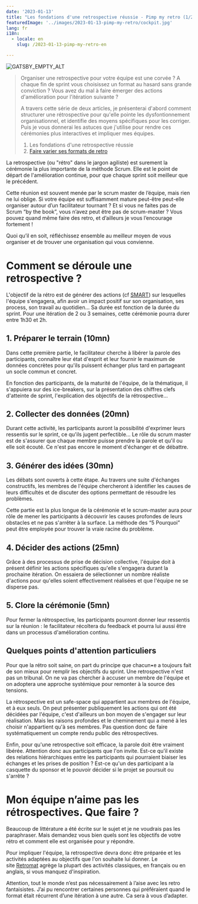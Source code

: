 ```yaml
---
date: '2023-01-13'
title: "Les fondations d'une retrospective réussie - Pimp my retro (1/2)"
featuredImage: '../images/2023-01-13-pimp-my-retro/cockpit.jpg'
lang: fr
i18n:
  - locale: en
    slug: /2023-01-13-pimp-my-retro-en

---
```


<Image align="right" caption="Photo par Samuele Errico">

![GATSBY_EMPTY_ALT](../images/2023-01-13-pimp-my-retro/cockpit.jpg)

</Image>

> Organiser une retrospective pour votre équipe est une corvée ? A chaque fin de sprint vous choisissez un format au hasard sans grande conviction ? Vous avez du mal à faire émerger des actions d'amélioration pour l'itération suivante ?
>
> A travers cette série de deux articles, je présenterai d'abord comment structurer une rétrospective pour qu'elle pointe les dysfontionnement organisationnel, et identifie des moyens spécifiques pour les corriger. Puis je vous donnerai les astuces que j'utilise pour rendre ces cérémonies plus interactives et impliquer mes équipes.
> 1. Les fondations d'une retrospective réussie
> 2. [Faire varier ses formats de retro](/fr/2023-01-24-pimp-my-retro-fr-2)

La retrospective (ou "rétro" dans le jargon agiliste) est surement la cérémonie la plus importante de la méthode Scrum. Elle est le point de départ de l'amélioration continue, pour que chaque sprint soit meilleur que le précédent.

Cette réunion est souvent menée par le scrum master de l’équipe, mais rien ne lui oblige. Si votre équipe est suffisamment mature peut-être peut-elle organiser autour d’un facilitateur tournant ? Et si vous ne faites pas de Scrum “by the book”, vous n’avez peut être pas de scrum-master ? Vous pouvez quand même faire des retro, et d’ailleurs je vous l’encourage fortement !

Quoi qu’il en soit, réfléchissez ensemble au meilleur moyen de vous organiser et de trouver une organisation qui vous convienne.

# Comment se déroule une retrospective ?

L'objectif de la rétro est de générer des actions (cf [SMART](https://fr.wikipedia.org/wiki/Objectifs_et_indicateurs_SMART)) sur lesquelles l'équipe s'engagera, afin avoir un impact positif sur son organisation, ses process, son travail au quotidien... Sa durée est fonction de la durée du sprint. Pour une itération de 2 ou 3 semaines, cette cérémonie pourra durer entre 1h30 et 2h.

## 1. Préparer le terrain (10mn)

Dans cette première partie, le facilitateur cherche à libérer la parole des participants, connaître leur état d'esprit et leur fournir le maximum de données concrètes pour qu'ils puissent échanger plus tard en partageant un socle commun et concret.

En fonction des participants, de la maturité de l'équipe, de la thématique, il s'appuiera sur des ice-breakers, sur la présentation des chiffres clefs d'atteinte de sprint, l'explication des objectifs de la rétrospective...

## 2. Collecter des données (20mn)

Durant cette activité, les participants auront la possibilité d'exprimer leurs ressentis sur le sprint, ce qu'ils jugent perfectible... Le rôle du scrum master est de s'assurer que chaque membre puisse prendre la parole et qu'il ou elle soit écouté. Ce n'est pas encore le moment d'échanger et de débattre.

## 3. Générer des idées (30mn)

Les débats sont ouverts à cette étape. Au travers une suite d'échanges constructifs, les membres de l'équipe chercheront à identifier les causes de leurs difficultés et de discuter des options permettant de résoudre les problèmes.

Cette partie est la plus longue de la cérémonie et le scrum-master aura pour rôle de mener les participants à découvrir les causes profondes de leurs obstacles et ne pas s'arrêter à la surface. La méthode des “5 Pourquoi” peut être employée pour trouver la vraie racine du problème.

## 4. Décider des actions (25mn)

Grâce à des processus de prise de décision collective, l'équipe doit à présent définir les actions spécifiques qu'elle s'engagera durant la prochaine itération. On essaiera de sélectionner un nombre réaliste d'actions pour qu'elles soient effectivement réalisées et que l'équipe ne se disperse pas.

## 5. Clore la cérémonie (5mn)

Pour fermer la rétrospective, les participants pourront donner leur ressentis sur la réunion : le facilitateur récoltera du feedback et pourra lui aussi être dans un processus d'amélioration continu.

## Quelques points d'attention particuliers

Pour que la rétro soit saine, on part du principe que chacun•e a toujours fait de son mieux pour remplir les objectifs du sprint. Une retrospective n'est pas un tribunal. On ne va pas chercher à accuser un membre de l'équipe et on adoptera une approche systémique pour remonter à la source des tensions.

La rétrospective est un safe-space qui appartient aux membres de l'équipe, et à eux seuls. On peut présenter publiquement les actions qui ont été décidées par l'équipe, c'est d'ailleurs un bon moyen de s'engager sur leur réalisation. Mais les raisons profondes et le cheminement qui a mené à les choisir n'appartient qu'à ses membres. Pas question donc de faire systématiquement un compte rendu public des rétrospectives.

Enfin, pour qu'une retrospective soit efficace, la parole doit être vraiment libérée. Attention donc aux participants que l'on invite. Est-ce qu'il existe des relations hiérarchiques entre les participants qui pourraient biaiser les échanges et les prises de position ? Est-ce qu'un des participant a la casquette du sponsor et le pouvoir décider si le projet se poursuit ou s'arrête ?

# Mon équipe n’aime pas les rétrospectives. Que faire ?

Beaucoup de littérature a été écrite sur le sujet et je ne voudrais pas les paraphraser. Mais demandez vous bien quels sont les objectifs de votre rétro et comment elle est organisée pour y répondre.

Pour impliquer l'équipe, la retrospective devra donc être préparée et les activités adaptées au objectifs que l'on souhaite lui donner. Le site [Retromat](https://retromat.org/fr/) agrège la plupart des activités classiques, en français ou en anglais, si vous manquez d'inspiration.

Attention, tout le monde n’est pas nécessairement à l’aise avec les retro fantaisistes. J’ai pu rencontrer certaines personnes qui préféraient quand le format était récurrent d’une itération à une autre. Ca sera à vous d’adapter.
